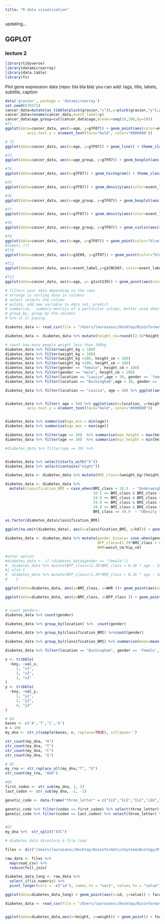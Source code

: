 ```yaml
---
title: "R data visualisation"
---
```


updating...

## GGPLOT ##
### lecture 2 ###
```r
library(tidyverse)
library(datamicroarray)
library(data.table)
library(fs)
```

Plot gene expression data (repo: bla bla bla)
you can add:
tags, title, labels, subtitle, caption

```r

data('gravier', package = 'datamicroarray')
set.seed(676571)
cancer_data=mutate(as_tibble(pluck(gravier,"x")),y=pluck(gravier,"y"),pt_id=1:length(pluck(gravier, "y")),age=round(rnorm(length(pluck(gravier,"y")),mean=55,sd=10),1))
cancer_data=rename(cancer_data,event_label=y)
cancer_data$age_group=cut(cancer_data$age,breaks=seq(10,100,by=10))
#T1
ggplot(data=cancer_data, aes(x=age, y=g7F07)) + geom_point(aes(color=event_label)) + labs(x="Age", y="Expression (log2)", title="Gene expression of g7F07", subtitle = "On cancer patients", tag="A", color = "Event label") + theme_classic() +  theme(panel.border = element_rect(colour = "black", fill=NA, size=1), axis.line = element_line(colour = "black", size=0), axis.text.x = element_text(face="bold", color="#000000"),
          axis.text.y = element_text(face="bold", color="#000000"))

# T2
ggplot(data=cancer_data, aes(x=age, y=g7F07)) + geom_line() + theme_classic()

#T3
ggplot(data=cancer_data, aes(x=age_group, y=g7F07)) + geom_boxplot(aes(color=event_label)) + theme_classic()

#T4
ggplot(data=cancer_data, aes(x=g7F07)) + geom_histogram() + theme_classic()

#T5
ggplot(data=cancer_data, aes(x=g7F07)) + geom_density(aes(color=event_label)) + theme_classic()

#T6
ggplot(data=cancer_data, aes(x=age_group, y=g7F07)) + geom_boxplot(aes(color=event_label)) + theme_classic()

#T7
ggplot(data=cancer_data, aes(x=g7F07)) + geom_density(aes(color=event_label)) + theme_classic()

#T8
ggplot(data=cancer_data, aes(x=age_group, y=g7F07)) + geom_violin(aes(color=event_label, fill=event_label), alpha=0.6) + geom_boxplot(aes(fill=event_label),color= "black", width=0.2,position = position_dodge(0.9)) + theme_classic()

#T9
ggplot(data=cancer_data, aes(x=age, y=g7F07)) + geom_point(color="blue") + geom_smooth() + theme_classic()
#labels ???
#T10
ggplot(data=cancer_data, aes(x=g2E09, y=g7F07)) + geom_point(color="blue") + geom_smooth() + facet_wrap(.~ age_group) + theme_classic()

#T11
ggplot(data=cancer_data, aes(x=event_label,y=g1CNS507, color=event_label)) + geom_boxplot() + coord_flip() + theme_classic()

#T12
ggplot(data=cancer_data, aes(x=age, y= g1int239)) + geom_point(aes(color=event_label)) + geom_smooth(method="lm", se=FALSE, aes(color=event_label))+ theme_classic()
```
```r
# filters your data depending on the rows
# arrange is sorting data in columns
# select selects the column
# mutate, add new variable to data set, predict
# summarize,  summary metrics of a particular column, better used when the data is grouped. It does not change the data
# group_by, group by the columns
# %>% it is piping. 

diabetes_data <- read_csv(file = "/Users/laurasansc/Desktop/BioinformaticsSystemsBiology/RforBioDataScience/data/diabetes.csv")

diabetes_data <- diabetes_data %>% mutate(height_cm=round((2.54*height),1),weight_kg=round((weight/2.205),1),waist_cm=round((2.54*waist),1),hip_cm=round((2.54*hip),1))

# count how many people weight less than 100kg
diabetes_data %>% filter(weight_kg < 100) 
diabetes_data %>% filter(weight_kg > 100) 
diabetes_data %>% filter(weight_kg >100, height_cm < 160)
diabetes_data %>% filter(weight_kg >100, height_cm < 160)
diabetes_data %>% filter(gender == "female", height_cm > 180)
diabetes_data %>% filter(gender == "male", height_cm > 180)
diabetes_data %>% filter(location == "Louisa",age > 30, gender == 'female')
diabetes_data %>% filter(location == "Buckingham",age < 30, gender == 'male',height_cm >190 )

diabetes_data %>% filter(location == "Louisa", age > 40) %>% ggplot(aes(x=weight_kg, y=height_cm)) + geom_point(aes(color=gender))+scale_color_manual(values=c("#999999", "#E69F00")) + labs(x="Weight (kg)", y="Height (cm)", tag="A", color = "Gender") + theme_classic() +  theme(panel.border = element_rect(colour = "black", fill=NA, size=1), axis.line = element_line(colour = "black", size=0), axis.text.x = element_text(face="bold", color="#000000"), axis.text.y = element_text(face="bold", color="#000000"))


diabetes_data %>% filter( age > 50) %>% ggplot(aes(x=location, y=height_cm)) + geom_boxplot(aes(color=gender)) +scale_color_manual(values=c("#999999", "#E69F00")) + labs(x="Location", y="Height (cm)", tag="A", color = "Gender") + theme_classic() +  theme(panel.border = element_rect(colour = "black", fill=NA, size=1), axis.line = element_line(colour = "black", size=0), axis.text.x = element_text(face="bold", color="#000000"),
          axis.text.y = element_text(face="bold", color="#000000"))


diabetes_data %>% summarise(age_min = min(age))
diabetes_data %>% summarise(age_max = max(age))

diabetes_data %>% filter(age == 20)  %>% summarise(max_height = max(height_cm))
diabetes_data %>% filter(age == 20)  %>% summarise(min_height = min(height_cm)) 

#diabetes_data %>% filter(age == 20) %>% 


diabetes_data %>% select(starts_with("b"))
diabetes_data %>% select(contains("eight"))

diabetes_data <- diabetes_data %>% mutate(BMI_class=(weight_kg/(height_cm/100)**2))

diabetes_data <- diabetes_data %>% 
  mutate(classification_BMI = case_when(BMI_class < 18.5  ~ "Underweight", 
                                        18.5 <= BMI_class & BMI_class < 24.9  ~ "Normal", 
                                        24.9 <= BMI_class & BMI_class < 29.9  ~ "Overweight",
                                        29.9 <= BMI_class & BMI_class < 34.9  ~ "Obesity type I", 
                                        34.9 <= BMI_class & BMI_class < 39.9  ~ "Obesity type I", 
                                        BMI_class >= 39.9  ~ "Obesity type III"))

as.factor(diabetes_data$classification_BMI)

ggplot(na.omit(diabetes_data), aes(x=classification_BMI, y=hdl)) + geom_boxplot() + labs(x="Body mass index category", y="Height (cm)", tag="A", color = "Gender") + theme_classic() +  theme(panel.border = element_rect(colour = "black", fill=NA, size=1), axis.line = element_line(colour = "black", size=0), axis.text.x = element_text(face="bold", color="#000000"), axis.text.y = element_text(face="bold", color="#000000"))

diabetes_data <- diabetes_data %>% mutate(gender_binary= case_when(gender == "female" ~ 0, gender == "male" ~ 1),
                                          BFP_class=(1.39*BMI_class + 0.16 * age - 10.34 * gender_binary - 9),
                                          WHR=waist_cm/hip_cm)

#other option
#diabetes_data <- if (diabetes_data$gender == "female"){
#  diabetes_data %>% mutate(BFP_class=(1.39*BMI_class + 0.16 * age - 10.34 * 0 - 9))
#} else {
#  diabetes_data %>% mutate(BFP_class=(1.39*BMI_class + 0.16 * age - 10.34 * 1 - 9))
#    }

ggplot(data=diabetes_data, aes(y=BMI_class, x=WHR ))+ geom_point(aes(color=gender)) + geom_smooth(method="lm") + scale_color_manual(values=c("#999999", "#E69F00")) + theme_classic() +  theme(panel.border = element_rect(colour = "black", fill=NA, size=1), axis.line = element_line(colour = "black", size=0), axis.text.x = element_text(face="bold", color="#000000"), axis.text.y = element_text(face="bold", color="#000000"))

ggplot(data=diabetes_data, aes(y=BMI_class, x=BFP_class )) + geom_point(aes(color=gender)) + geom_smooth(method="lm") +scale_color_manual(values=c("#999999", "#E69F00")) + theme_classic() +  theme(panel.border = element_rect(colour = "black", fill=NA, size=1), axis.line = element_line(colour = "black", size=0), axis.text.x = element_text(face="bold", color="#000000"), axis.text.y = element_text(face="bold", color="#000000"))


# count genders: 
diabetes_data %>% count(gender)

diabetes_data %>% group_by(location) %>%  count(gender)

diabetes_data %>% group_by(classification_BMI) %>%count(gender)

diabetes_data %>% group_by(classification_BMI) %>% summarise(mean=mean(weight_kg), sd = sd(weight_kg))

diabetes_data %>% filter(location == "Buckingham", gender == 'female',) %>% summarise(mean=mean(age))
```
```r
x <- tribble(
  ~key, ~val_x,
     1, "x1",
     2, "x2",
     3, "x3"
)
y <- tribble(
  ~key, ~val_y,
     1, "y1",
     2, "y2",
     4, "y3"
)

# Q4
bases <- c('A','T','C','G')
n = 100
my_dna <- str_c(sample(bases, n, replace=TRUE), collapse='')

str_count(my_dna, "A")
str_count(my_dna, "T")
str_count(my_dna, "C")
str_count(my_dna, "G")

# Q5
my_rna <- str_replace_all(my_dna,"T", "U")
str_count(my_rna, "AUG")

#Q6
first_codon <- str_sub(my_dna, 1, 3)
last_codon <- str_sub(my_dna, -3, -1)

genetic_code <- data.frame("three_letter" = c("ILE","ILE","ILE","LEU","LEU","LEU","LEU","LEU","LEU","VAL","VAL","VAL","VAL","PHE","PHE","MET","CYS","CYS","ALA","ALA","ALA","ALA","GLY","GLY","GLY","GLY","PRO","PRO","PRO","PRO","THR","THR","THR","THR","SER","SER","SER","SER","SER","SER","TYR","TYR","TRP","GLN","GLN","ASN","ASN","HIS","HIS","GLU","GLU","ASP","ASP","LYS","LYS","ARG","ARG","ARG","ARG","ARG","ARG","STOP","STOP","STOP"),"codon"=c("ATT", "ATC", "ATA","CTT", "CTC", "CTA", "CTG", "TTA", "TTG","GTT", "GTC", "GTA", "GTG","TTT", "TTC","ATG","TGT", "TGC", "GCT", "GCC", "GCA", "GCG","GGT", "GGC", "GGA", "GGG","CCT", "CCC", "CCA", "CCG","ACT", "ACC", "ACA", "ACG","TCT", "TCC", "TCA", "TCG", "AGT", "AGC", "TAT", "TAC","TGG","CAA", "CAG","AAT", "AAC","CAT", "CAC","GAA", "GAG","GAT", "GAC","AAA", "AAG","CGT", "CGC", "CGA", "CGG", "AGA", "AGG","TAA", "TAG", "TGA"))

genetic_code %>% filter(codon == first_codon) %>% select(three_letter) %>% pull
genetic_code %>% filter(codon == last_codon) %>% select(three_letter) %>% pull

 
#Q7
my_dna %>%  str_split("ATC")

# diabetes data directory & file load

files <- dir("/Users/laurasansc/Desktop/BioinformaticsSystemsBiology/RforBioDataScience/data/data_4/", pattern="*.csv", full.names=TRUE)

raw_data <- files %>% 
  map(read_csv) %>% 
  reduce(full_join)

diabetes_data_long <- raw_data %>%
  select_if(is.numeric) %>%
  pivot_longer(cols = -c("id"), names_to = "vars", values_to = "value")

ggplot(data=diabetes_data_long) + geom_point(aes(x=id, y=value)) + facet_wrap(~vars, ncol = 3)
```


```r
diabetes_data <- read_csv(file = "/Users/laurasansc/Desktop/BioinformaticsSystemsBiology/RforBioDataScience/data/diabetes.csv")


ggplot(data=diabetes_data,aes(x=height, y=weight)) + geom_point() + facet_grid(rows = vars(gender), cols = vars(location)) +  geom_smooth(method="lm")

```

